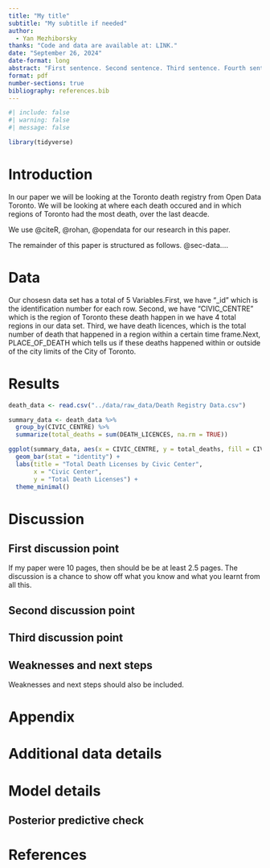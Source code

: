 ```yaml
---
title: "My title"
subtitle: "My subtitle if needed"
author: 
  - Yan Mezhiborsky
thanks: "Code and data are available at: LINK."
date: "September 26, 2024"
date-format: long
abstract: "First sentence. Second sentence. Third sentence. Fourth sentence."
format: pdf
number-sections: true
bibliography: references.bib
---
```


```r
#| include: false
#| warning: false
#| message: false

library(tidyverse)

```


# Introduction

In our paper we will be looking at the Toronto death registry from Open Data Toronto. We will be looking at where each death occured and in which regions of Toronto had the most death, over the last deacde.

We use @citeR, @rohan, @opendata for our research in this paper.

The remainder of this paper is structured as follows. @sec-data....



# Data {#sec-data}

Our chosesn data set has a total of 5 Variables.First, we have "_id" which is the identification number for each row. Second, we have "CIVIC_CENTRE" which is the region of Toronto these death happen in we have 4 total regions in our data set. Third, we have death licences, which is the total number of death that happened in a region within a certain time frame.Next, PLACE_OF_DEATH which tells us if these deaths happened within or outside of the city limits of the City of Toronto.











# Results

```r

death_data <- read.csv("../data/raw_data/Death Registry Data.csv")

summary_data <- death_data %>%
  group_by(CIVIC_CENTRE) %>%
  summarize(total_deaths = sum(DEATH_LICENCES, na.rm = TRUE))

ggplot(summary_data, aes(x = CIVIC_CENTRE, y = total_deaths, fill = CIVIC_CENTRE)) +
  geom_bar(stat = "identity") +
  labs(title = "Total Death Licenses by Civic Center", 
       x = "Civic Center", 
       y = "Total Death Licenses") +
  theme_minimal()

```






# Discussion

## First discussion point {#sec-first-point}

If my paper were 10 pages, then should be be at least 2.5 pages. The discussion is a chance to show off what you know and what you learnt from all this. 

## Second discussion point

## Third discussion point

## Weaknesses and next steps

Weaknesses and next steps should also be included.

\newpage

\appendix

# Appendix {-}


# Additional data details

# Model details {#sec-model-details}

## Posterior predictive check








\newpage


# References


